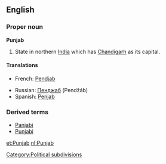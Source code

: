 ==English==

===Proper noun===
'''Punjab'''

# State in northern [[India]] which has [[Chandigarh]] as its capital.

====Translations====
{{top}}
*French: [[Pendjab]] {{m}}
{{mid}}
*Russian: [[Пенджаб]] (Pendžáb) {{m}}
*Spanish: [[Penjab]] {{m}}
{{bottom}}

===Derived terms===
*[[Panjabi]]
*[[Punjabi]]

[[Category:Political subdivisions]]

[[et:Punjab]]
[[nl:Punjab]]